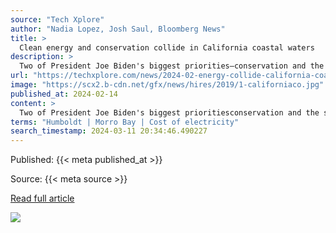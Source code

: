 ```yaml
---
source: "Tech Xplore"
author: "Nadia Lopez, Josh Saul, Bloomberg News"
title: >
  Clean energy and conservation collide in California coastal waters
description: >
  Two of President Joe Biden's biggest priorities—conservation and the switch to clean energy—are colliding in the ocean off California's quiet Central Coast.
url: "https://techxplore.com/news/2024-02-energy-collide-california-coastal.html"
image: "https://scx2.b-cdn.net/gfx/news/hires/2019/1-californiaco.jpg"
published_at: 2024-02-14
content: >
  Two of President Joe Biden's biggest prioritiesconservation and the switch to clean energyare colliding in the ocean off California's quiet Central Coast.  Located halfway between San Francisco and L… [+8102 chars]
terms: "Humboldt | Morro Bay | Cost of electricity"
search_timestamp: 2024-03-11 20:34:46.490227
---
```



Published: {{< meta published_at >}}


Source: {{< meta source >}}


[Read full article]({{< meta url >}}){target='_blank'}



![](`r rmarkdown::metadata$image[1]`)

